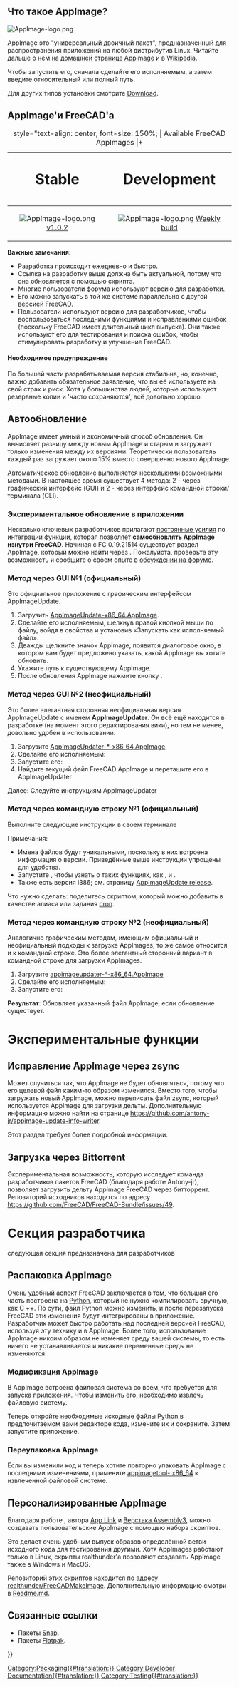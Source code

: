 <languages/>

{{TOCright}}

<span id="What_is_an_AppImage?"></span>
== Что такое AppImage? ==

[[Image:AppImage-logo.png|link=https://appimage.org]] {{Emphasis|Упакуйте один раз и запускайте везде. Охватите пользователей всех основных дистрибутивов Linux на настольных ПК.}}

AppImage это "универсальный двоичный пакет", предназначенный для распространения приложений на любой дистрибутив Linux. Читайте дальше о нём на [https://appimage.org домашней странице Appimage] и в [https://ru.wikipedia.org/wiki/AppImage Wikipedia].

Чтобы запустить его, сначала сделайте его исполняемым, а затем введите относительный или полный путь.

{{Code|code=
chmod +x FreeCAD_xxx-x86_64.AppImage
./FreeCAD_xxx-x86_64.AppImage
}}

Для других типов установки смотрите [[Download/ru|Download]].

<span id="FreeCAD_AppImages"></span>
== AppImage'и FreeCAD'а ==

{| class="wikitable" style="margin-left: auto; margin-right: auto; border: none;"
|+ style="text-align: center; font-size: 150%; | Available FreeCAD AppImages
|+
! style="text-align: center; font-size: 200%;" | Stable
! style="text-align: center; font-size: 200%;" | Development
|-
| style="text-align: center;" | [[Image:AppImage-logo.png|link=https://github.com/FreeCAD/FreeCAD-Bundle/releases/tag/1.0.2]] [https://github.com/FreeCAD/FreeCAD-Bundle/releases/tag/1.0.2 v1.0.2]
| style="text-align: center;" | [[Image:AppImage-logo.png|link=https://github.com/FreeCAD/FreeCAD-Bundle/releases/tag/weekly-builds]] [https://github.com/FreeCAD/FreeCAD-Bundle/releases/tag/weekly-builds Weekly build]
|}

'''Важные замечания:'''
* Разработка происходит ежедневно и быстро.
* Ссылка на разработку выше должна быть актуальной, потому что она обновляется с помощью скрипта.
* Многие пользователи форума используют версию для разработки.
* Его можно запускать в той же системе параллельно с другой версией FreeCAD.
* Пользователи используют версию для разработчиков, чтобы воспользоваться последними функциями и исправлениями ошибок (поскольку FreeCAD имеет длительный цикл выпуска). Они также используют его для тестирования и поиска ошибок, чтобы стимулировать разработку и улучшение FreeCAD. 

<span id="Obligatory_Word_of_Caution"></span>
==== Необходимое предупреждение ====

По большей части разрабатываемая версия стабильна, но, конечно, важно добавить обязательное заявление, что вы её используете на свой страх и риск. Хотя у большинства людей, которые используют резервные копии и 'часто сохраняются', всё довольно хорошо.

<span id="Automatic_updating"></span>
== Автообновление ==

AppImage имеет умный и экономичный способ обновления. Он вычисляет разницу между новым AppImage и старым и загружает только изменения между их версиями. Теоретически пользователь каждый раз загружает около 15% вместо совершенно нового AppImage.

Автоматическое обновление выполняется несколькими возможными методами. В настоящее время существует 4 метода: 2 - через графический интерфейс (GUI) и 2 - через интерфейс командной строки/терминала (CLI).

<span id="Experimental_in-app_updating"></span>
=== Экспериментальное обновление в приложении ===

<div class="mw-translate-fuzzy">
Несколько ключевых разработчиков прилагают [https://forum.freecadweb.org/viewtopic.php?f=8&t=44324 постоянные усилия] по интеграции функции, которая позволяет '''самообновлять AppImage изнутри FreeCAD'''. Начиная с FC 0.19.21514 существует раздел AppImage, который можно найти через {{MenuCommand|Правка → Настройки → AppImage}}. Пожалуйста, проверьте эту возможность и сообщите о своем опыте в [https://forum.freecadweb.org/viewtopic.php?f=8&t=44324 обсуждении на форуме].
</div>

<span id="GUI_method_1_(official)"></span>
=== Метод через GUI №1 (официальный) ===

Это официальное приложение с графическим интерфейсом AppImageUpdate.
# Загрузить [https://github.com/AppImage/AppImageUpdate/releases/download/continuous/AppImageUpdate-x86_64.AppImage AppImageUpdate-x86_64.AppImage].
# Сделайте его исполняемым, щелкнув правой кнопкой мыши по файлу, войдя в свойства и установив «Запускать как исполняемый файл».
# Дважды щелкните значок AppImage, появится диалоговое окно, в котором вам будет предложено указать, какой AppImage вы хотите обновить.
# Укажите путь к существующему AppImage.
# После обновления AppImage нажмите кнопку  {{Button|Run updated AppImage}}.

<span id="GUI_method_2_(unofficial)"></span>
=== Метод через GUI №2 (неофициальный) ===

Это более элегантная сторонняя неофициальная версия AppImageUpdate с именем '''AppImageUpdater'''. Он всё ещё находится в разработке (на момент этого редактирования вики), но тем не менее, довольно удобен в использовании.
# Загрузите [https://github.com/antony-jr/AppImageUpdater/releases/tag/continuous AppImageUpdater-*-x86_64.AppImage]
# Сделайте его исполняемым: {{Code|code=chmod +x AppImageUpdater*-x86_64.AppImage}}
# Запустите его: {{Code|code=source AppImageUpdater*-x86_64.AppImage}}
# Найдите текущий файл FreeCAD AppImage и перетащите его в AppImageUpdater
Далее: Следуйте инструкциям AppImageUpdater

<span id="CLI_method_1_(official)"></span>
=== Метод через командную строку №1 (официальный) ===

Выполните следующие инструкции в своем терминале

{{Code|code=
wget https://github.com/AppImage/AppImageUpdate/releases/download/continuous/appimageupdatetool-x86_64.AppImage
chmod +x ./appimageupdatetool-x86_64.AppImage
./appimageupdatetool.AppImage path/to/old/FreeCAD.AppImage
chmod +x path/to/updated/FreeCAD.AppImage
./path/to/updated/FreeCAD.AppImage
}}

Примечания:
* Имена файлов будут уникальными, поскольку в них встроена информация о версии. Приведённые выше инструкции упрощены для удобства.
* Запустите {{incode|./appimageupdatetool-x86_64.AppImage --help}}, чтобы узнать о таких функциях, как {{incode|--remove-old}}, {{incode|--overwrite}} и {{incode|--self-update}}.
* Также есть версия i386; см. страницу [https://github.com/AppImage/AppImageUpdate/releases AppImageUpdate release].

Что нужно сделать: поделитесь скриптом, который можно добавить в качестве алиаса или задания [https://ru.wikipedia.org/wiki/Cron cron].

<span id="CLI_method_2_(unofficial)"></span>
=== Метод через командную строку №2 (неофициальный) ===

Аналогично графическим методам, имеющим официальный и неофициальный подходы к загрузке AppImages, то же самое относится и к командной строке. Это более элегантный сторонний вариант в командной строке для загрузки AppImages.

# Загрузите [https://github.com/antony-jr/AppImageUpdater/releases/tag/continuous-cli appimageupdater-*-x86_64.AppImage]
# Сделайте его исполняемым: {{Code|code=chmod +x appimageupdater*-x86_64.AppImage}}
# Запустите его: {{Code|code=source appimageupdater*-x86_64.AppImage /path/to/old/FreeCAD-AppImage.AppImage}}
'''Результат''': Обновляет указанный файл AppImage, если обновление существует.


<span id="Experimental"></span>
= Экспериментальные функции =

<span id="Fixing_AppImage_zsync"></span>
== Исправление AppImage через zsync ==

Может случиться так, что AppImage не будет обновляться, потому что его целевой файл каким-то образом изменился. Вместо того, чтобы загружать новый AppImage, можно переписать файл zsync, который используется AppImage для загрузки дельты. Дополнительную информацию можно найти на странице https://github.com/antony-jr/appimage-update-info-writer. 

Этот раздел требует более подробной информации.

<span id="Downloading_via_Bittorrent"></span>
== Загрузка через Bittorrent ==

Экспериментальная возможность, которую исследует команда разработчиков пакетов FreeCAD (благодаря работе Antony-jr), позволяет загрузить дельту AppImage FreeCAD через битторрент. Репозиторий исходников находится по адресу https://github.com/FreeCAD/FreeCAD-Bundle/issues/49.

<span id="Developer_Section"></span>
= Секция разработчика =

{{Emphasis|Примечание:}} следующая секция предназначена для разработчиков 

<span id="Unpacking_AppImages"></span>
== Распаковка AppImage ==

Очень удобный аспект FreeCAD заключается в том, что большая его часть построена на [[Python/ru|Python]], который не нужно компилировать вручную, как C ++. По сути, файл Python можно изменить, и после перезапуска FreeCAD эти изменения будут интегрированы в приложение. Разработчик может быстро работать над последней версией FreeCAD, используя эту технику и в AppImage. Более того, использование AppImage никоим образом не изменяет среду вашей системы, то есть ничего не устанавливается и никакие переменные среды не изменяются.

<span id="Modifying_AppImages"></span>
=== Модификация AppImage ===

В AppImage встроена файловая система со всем, что требуется для запуска приложения. Чтобы изменить его, необходимо извлечь файловую систему.

{{Code|code=
./FreeCAD_xxx.AppImage --appimage-extract
cd squashfs-root/
}}

Теперь откройте необходимые исходные файлы Python в предпочитаемом вами редакторе кода, измените их и сохраните. Затем запустите приложение.

{{Code|code=
./AppRun
}}

<span id="Repackaging_AppImages"></span>
=== Переупаковка AppImage ===

Если вы изменили код и теперь хотите повторно упаковать AppImage с последними изменениями, примените [https://github.com/AppImage/AppImageKit/releases/download/continuous/appimagetool-x86_64.AppImage appimagetool- x86_64] к извлеченной файловой системе.

{{Code|code=
cd ..
wget "https://github.com/AppImage/AppImageKit/releases/download/continuous/appimagetool-x86_64.AppImage"
chmod +x appimagetool-x86_64.AppImage
./appimagetool-x86_64.AppImage squashfs-root
}}

<span id="Personalized_AppImages"></span>
== Персонализированные AppImage ==

Благодаря работе {{Emphasis|realthunder}}, автора [[App_Link/ru|App Link]] и [[Assembly3_Workbench/ru|Верстака Assembly3]], можно создавать пользовательские AppImage с помощью набора скриптов.

Это делает очень удобным выпуск образов определённой ветви исходного кода для тестирования другими. Хотя AppImages работают только в Linux, скрипты realthunder'а позволяют создавать AppImage также в Windows и MacOS.

Репозиторий этих скриптов находится по адресу [https://github.com/realthunder/FreeCADMakeImage realthunder/FreeCADMakeImage]. Дополнительную информацию смотри в [https://github.com/realthunder/FreeCADMakeImage/blob/master/Readme.md Readme.md].

<span id="Related"></span>
== Связанные ссылки ==

* Пакеты [[Ubuntu_Snap/ru|Snap]].
* Пакеты [[Flatpak|Flatpak]].


[[Category:Packaging{{#translation:}}]]
[[Category:Developer Documentation{{#translation:}}]]
[[Category:Testing{{#translation:}}]]
{{Userdocnavi{{#translation:}}}}